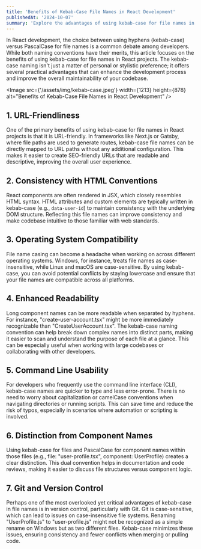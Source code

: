 ```yaml
---
title: 'Benefits of Kebab-Case File Names in React Development'
publishedAt: '2024-10-07'
summary: 'Explore the advantages of using kebab-case for file names in React component development. Learn how this naming convention enhances readability, improves cross-platform compatibility, and streamlines version control processes.'
---
```


In React development, the choice between using hyphens (kebab-case) versus PascalCase for file names is a common debate among developers. While both naming conventions have their merits, this article focuses on the benefits of using kebab-case for file names in React projects. The kebab-case naming isn't just a matter of personal or stylistic preference; it offers several practical advantages that can enhance the development process and improve the overall maintainability of your codebase.

<Image
  src={'/assets/img/kebab-case.jpeg'}
  width={1213}
  height={878}
  alt="Benefits of Kebab-Case File Names in React Development"
/>

## 1. URL-Friendliness

One of the primary benefits of using kebab-case for file names in React projects is that it is URL-friendly. In frameworks like Next.js or Gatsby, where file paths are used to generate routes, kebab-case file names can be directly mapped to URL paths without any additional configuration. This makes it easier to create SEO-friendly URLs that are readable and descriptive, improving the overall user experience.

## 2. Consistency with HTML Conventions

React components are often rendered in JSX, which closely resembles HTML syntax. HTML attributes and custom elements are typically written in kebab-case (e.g., `data-user-id`) to maintain consistency with the underlying DOM structure. Reflecting this file names can improve consistency and make codebase intuitive to those familiar with web standards.

## 3. Operating System Compatibility

File name casing can become a headache when working on across different operating systems. Windows, for instance, treats file names as case-insensitive, while Linux and macOS are case-sensitive. By using kebab-case, you can avoid potential conflicts by staying lowercase and ensure that your file names are compatible across all platforms.

## 4. Enhanced Readability

Long component names can be more readable when separated by hyphens. For instance, "create-user-account.tsx" might be more immediately recognizable than "CreateUserAccount.tsx". The kebab-case naming convention can help break down complex names into distinct parts, making it easier to scan and understand the purpose of each file at a glance. This can be especially useful when working with large codebases or collaborating with other developers.

## 5. Command Line Usability

For developers who frequently use the command line interface (CLI), kebab-case names are quicker to type and less error-prone. There is no need to worry about capitalization or camelCase conventions when navigating directories or running scripts. This can save time and reduce the risk of typos, especially in scenarios where automation or scripting is involved.

## 6. Distinction from Component Names

Using kebab-case for files and PascalCase for component names within those files (e.g., file: "user-profile.tsx", component: UserProfile) creates a clear distinction. This dual convention helps in documentation and code reviews, making it easier to discuss file structures versus component logic.

## 7. Git and Version Control

Perhaps one of the most overlooked yet critical advantages of kebab-case in file names is in version control, particularly with Git. Git is case-sensitive, which can lead to issues on case-insensitive file systems. Renaming "UserProfile.js" to "user-profile.js" might not be recognized as a simple rename on Windows but as two different files. Kebab-case minimizes these issues, ensuring consistency and fewer conflicts when merging or pulling code.
